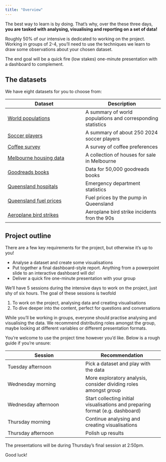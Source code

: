 ```yaml
---
title: "Overview"
---
```

The best way to learn is by doing. That's why, over the these three days, **you are tasked with analysing, visualising and reporting on a set of data!**

Roughly 50% of our intensive is dedicated to working on the project. Working in groups of 2-4, you'll need to use the techniques we learn to draw some observations about your chosen dataset. 

The end goal will be a quick fire (low stakes) one-minute presentation with a dashboard to complement.

## The datasets

We have eight datasets for you to choose from:

| Dataset | Description |
| --- | --- |
| [World populations](data_sources/population.csv) | A summary of world populations and corresponding statistics | 
| [Soccer players](data_sources/Players2024.csv) | A summary of about 250 2024 soccer players |
| [Coffee survey](data_sources/coffee_survey.csv) | A survey of coffee preferences | 
| [Melbourne housing data](data_sources/melb_data.csv) | A collection of houses for sale in Melbourne | 
| [Goodreads books](data_sources/books.csv) | Data for 50,000 goodreads books |
| [Queensland hospitals](data_sources/hospital_data.csv) | Emergency department statistics |
| [Queensland fuel prices](data_sources/qld_fuel.csv) | Fuel prices by the pump in Queensland | 
| [Aeroplane bird strikes](data_sources/birds_strikes.csv) | Aeroplane bird strike incidents fron the 90s| 

## Project outline

There are a few key requirements for the project, but otherwise it's up to you!

- Analyse a dataset and create some visualisations 
- Put together a final dashboard-style report. Anything from a powerpoint slide to an interactive dashboard will do!
- Deliver a quick fire one-minute presentation with your group

We'll have 5 sessions during the intensive days to work on the project, just shy of six hours. The goal of these sessions is twofold

1. To work on the project, analysing data and creating visualisations
2. To dive deeper into the content, perfect for questions and conversations

While you'll be working in groups, everyone should practise analysing and visualising the data. We recommend distributing roles amongst the group, maybe looking at different variables or different presentation formats.

You're welcome to use the project time however you'd like. Below is a rough guide if you're unsure:

| Session | Recommendation | 
| --- | --- |
| Tuesday afternoon | Pick a dataset and play with the data |
| Wednesday morning | More exploratory analysis, consider dividing roles amongst group |
| Wednesday afternoon | Start collecting initial visualisations and preparing format (e.g. dashboard) |
| Thursday morning | Continue analysing and creating visualisations |
| Thursday afternoon | Polish up results |

The presentations will be during Thursday's final session at 2:50pm.

Good luck!